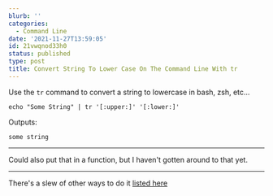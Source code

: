 ```yaml
---
blurb: ''
categories:
  - Command Line
date: '2021-11-27T13:59:05'
id: 21vwqnod33h0
status: published
type: post
title: Convert String To Lower Case On The Command Line With tr
---
```


Use the `tr` command to convert a string to lowercase in bash, zsh, etc...

```
echo "Some String" | tr '[:upper:]' '[:lower:]'
```

Outputs:

```
some string
```

---

Could also put that in a function, but I haven't gotten around to that yet. 

---

There's a slew of other ways to do it [listed here](https://stackoverflow.com/a/2264537/102401)



